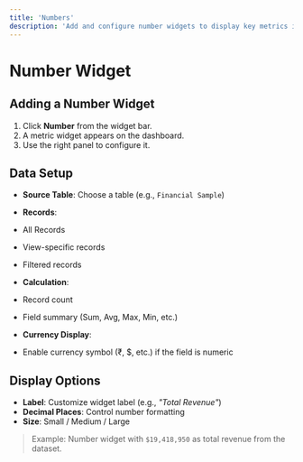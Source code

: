```yaml
---
title: 'Numbers'
description: 'Add and configure number widgets to display key metrics in your dashboard'
---
```



# Number Widget

## Adding a Number Widget

1. Click **Number** from the widget bar.
2. A metric widget appears on the dashboard.
3. Use the right panel to configure it.

## Data Setup

* **Source Table**: Choose a table (e.g., `Financial Sample`)
* **Records**:

* All Records
* View-specific records
* Filtered records
* **Calculation**:

* Record count
* Field summary (Sum, Avg, Max, Min, etc.)
* **Currency Display**:

* Enable currency symbol (₹, \$, etc.) if the field is numeric

## Display Options

* **Label**: Customize widget label (e.g., *"Total Revenue"*)
* **Decimal Places**: Control number formatting
* **Size**: Small / Medium / Large

> Example: Number widget with `$19,418,950` as total revenue from the dataset.
